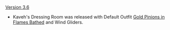 {{Change History/Header}}
[[Version 3.6]]
* Kaveh's Dressing Room was released with Default Outfit [[Gold Pinions in Flames Bathed]] and Wind Gliders.